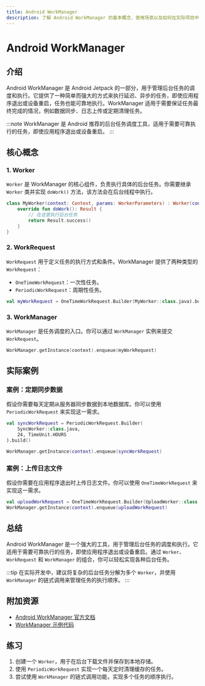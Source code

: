 ```yaml
---
title: Android WorkManager
description: 了解 Android WorkManager 的基本概念、使用场景以及如何在实际项目中实现后台任务调度。
---
```


# Android WorkManager

## 介绍

Android WorkManager 是 Android Jetpack 的一部分，用于管理后台任务的调度和执行。它提供了一种简单而强大的方式来执行延迟、异步的任务，即使应用程序退出或设备重启，任务也能可靠地执行。WorkManager 适用于需要保证任务最终完成的情况，例如数据同步、日志上传或定期清理任务。

:::note
WorkManager 是 Android 推荐的后台任务调度工具，适用于需要可靠执行的任务，即使应用程序退出或设备重启。
:::

## 核心概念

### 1. Worker
`Worker` 是 WorkManager 的核心组件，负责执行具体的后台任务。你需要继承 `Worker` 类并实现 `doWork()` 方法，该方法会在后台线程中执行。

```kotlin
class MyWorker(context: Context, params: WorkerParameters) : Worker(context, params) {
    override fun doWork(): Result {
        // 在这里执行后台任务
        return Result.success()
    }
}
```

### 2. WorkRequest
`WorkRequest` 用于定义任务的执行方式和条件。WorkManager 提供了两种类型的 `WorkRequest`：
- `OneTimeWorkRequest`：一次性任务。
- `PeriodicWorkRequest`：周期性任务。

```kotlin
val myWorkRequest = OneTimeWorkRequest.Builder(MyWorker::class.java).build()
```

### 3. WorkManager
`WorkManager` 是任务调度的入口。你可以通过 `WorkManager` 实例来提交 `WorkRequest`。

```kotlin
WorkManager.getInstance(context).enqueue(myWorkRequest)
```

## 实际案例

### 案例：定期同步数据
假设你需要每天定期从服务器同步数据到本地数据库。你可以使用 `PeriodicWorkRequest` 来实现这一需求。

```kotlin
val syncWorkRequest = PeriodicWorkRequest.Builder(
    SyncWorker::class.java,
    24, TimeUnit.HOURS
).build()

WorkManager.getInstance(context).enqueue(syncWorkRequest)
```

### 案例：上传日志文件
假设你需要在应用程序退出时上传日志文件。你可以使用 `OneTimeWorkRequest` 来实现这一需求。

```kotlin
val uploadWorkRequest = OneTimeWorkRequest.Builder(UploadWorker::class.java).build()
WorkManager.getInstance(context).enqueue(uploadWorkRequest)
```

## 总结

Android WorkManager 是一个强大的工具，用于管理后台任务的调度和执行。它适用于需要可靠执行的任务，即使应用程序退出或设备重启。通过 `Worker`、`WorkRequest` 和 `WorkManager` 的组合，你可以轻松实现各种后台任务。

:::tip
在实际开发中，建议将复杂的后台任务分解为多个 `Worker`，并使用 `WorkManager` 的链式调用来管理任务的执行顺序。
:::

## 附加资源

- [Android WorkManager 官方文档](https://developer.android.com/topic/libraries/architecture/workmanager)
- [WorkManager 示例代码](https://github.com/android/architecture-components-samples/tree/main/WorkManagerSample)

## 练习

1. 创建一个 `Worker`，用于在后台下载文件并保存到本地存储。
2. 使用 `PeriodicWorkRequest` 实现一个每天定时清理缓存的任务。
3. 尝试使用 `WorkManager` 的链式调用功能，实现多个任务的顺序执行。